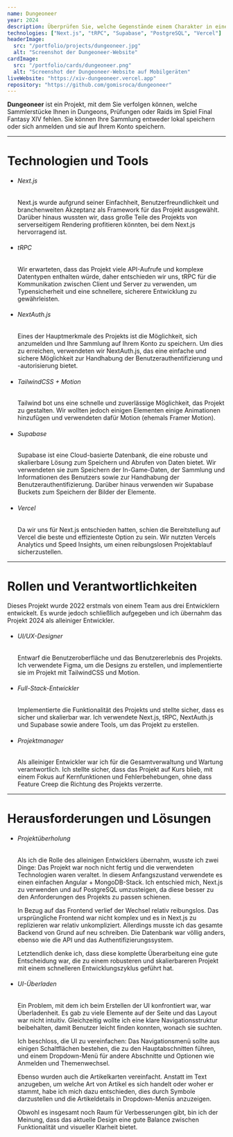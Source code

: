 ```yaml
---
name: Dungeoneer
year: 2024
description: Überprüfen Sie, welche Gegenstände einem Charakter in einem Dungeon oder Raid in FFXIV fehlen.
technologies: ["Next.js", "tRPC", "Supabase", "PostgreSQL", "Vercel"]
headerImage:
  src: "/portfolio/projects/dungeoneer.jpg"
  alt: "Screenshot der Dungeoneer-Website"
cardImage:
  src: "/portfolio/cards/dungeoneer.png"
  alt: "Screenshot der Dungeoneer-Website auf Mobilgeräten"
liveWebsite: "https://xiv-dungeoneer.vercel.app"
repository: "https://github.com/gomisroca/dungeoneer"
---
```


<strong>Dungeoneer</strong> ist ein Projekt, mit dem Sie verfolgen können,
welche Sammlerstücke Ihnen in Dungeons, Prüfungen oder Raids im Spiel Final
Fantasy XIV fehlen. Sie können Ihre Sammlung entweder lokal speichern oder sich
anmelden und sie auf Ihrem Konto speichern.

<hr />

<h1 class="text-2xl">Technologien und Tools</h1>
<ul>
  <li>
    <h6 className="text-lg font-semibold">Next.js</h6>
    <p>
      Next.js wurde aufgrund seiner Einfachheit, Benutzerfreundlichkeit und
      branchenweiten Akzeptanz als Framework für das Projekt ausgewählt. Darüber
      hinaus wussten wir, dass große Teile des Projekts von serverseitigem
      Rendering profitieren könnten, bei dem Next.js hervorragend ist.
    </p>
  </li>
  <li>
    <h6 className="text-lg font-semibold">tRPC</h6>
    <p>
      Wir erwarteten, dass das Projekt viele API-Aufrufe und komplexe Datentypen
      enthalten würde, daher entschieden wir uns, tRPC für die Kommunikation
      zwischen Client und Server zu verwenden, um Typensicherheit und eine
      schnellere, sicherere Entwicklung zu gewährleisten.
    </p>
  </li>
  <li>
    <h6 className="text-lg font-semibold">NextAuth.js</h6>
    <p>
      Eines der Hauptmerkmale des Projekts ist die Möglichkeit, sich anzumelden
      und Ihre Sammlung auf Ihrem Konto zu speichern. Um dies zu erreichen,
      verwendeten wir NextAuth.js, das eine einfache und sichere Möglichkeit zur
      Handhabung der Benutzerauthentifizierung und -autorisierung bietet.
    </p>
  </li>
  <li>
    <h6 className="text-lg font-semibold">TailwindCSS + Motion</h6>
    <p>
      Tailwind bot uns eine schnelle und zuverlässige Möglichkeit, das Projekt
      zu gestalten. Wir wollten jedoch einigen Elementen einige Animationen
      hinzufügen und verwendeten dafür Motion (ehemals Framer Motion).
    </p>
  </li>
  <li>
    <h6 className="text-lg font-semibold">Supabase</h6>
    <p>
      Supabase ist eine Cloud-basierte Datenbank, die eine robuste und
      skalierbare Lösung zum Speichern und Abrufen von Daten bietet. Wir
      verwendeten sie zum Speichern der In-Game-Daten, der Sammlung und
      Informationen des Benutzers sowie zur Handhabung der
      Benutzerauthentifizierung. Darüber hinaus verwenden wir Supabase Buckets
      zum Speichern der Bilder der Elemente.
    </p>
  </li>
  <li>
    <h6 className="text-lg font-semibold">Vercel</h6>
    <p>
      Da wir uns für Next.js entschieden hatten, schien die Bereitstellung auf
      Vercel die beste und effizienteste Option zu sein. Wir nutzten Vercels
      Analytics und Speed Insights, um einen reibungslosen Projektablauf
      sicherzustellen.
    </p>
  </li>
</ul>

<hr />

<h1 class="text-2xl">Rollen und Verantwortlichkeiten</h1>
Dieses Projekt wurde 2022 erstmals von einem Team aus drei Entwicklern
entwickelt. Es wurde jedoch schließlich aufgegeben und ich übernahm das Projekt
2024 als alleiniger Entwickler.
<ul>
  <li>
    <h6 className="text-lg font-semibold">UI/UX-Designer</h6>
    <p>
      Entwarf die Benutzeroberfläche und das Benutzererlebnis des Projekts. Ich
      verwendete Figma, um die Designs zu erstellen, und implementierte sie im
      Projekt mit TailwindCSS und Motion.
    </p>
  </li>
  <li>
    <h6 className="text-lg font-semibold">Full-Stack-Entwickler</h6>
    <p>
      Implementierte die Funktionalität des Projekts und stellte sicher, dass es
      sicher und skalierbar war. Ich verwendete Next.js, tRPC, NextAuth.js und
      Supabase sowie andere Tools, um das Projekt zu erstellen.
    </p>
  </li>
  <li>
    <h6 className="text-lg font-semibold">Projektmanager</h6>
    <p>
      Als alleiniger Entwickler war ich für die Gesamtverwaltung und Wartung
      verantwortlich. Ich stellte sicher, dass das Projekt auf Kurs blieb, mit
      einem Fokus auf Kernfunktionen und Fehlerbehebungen, ohne dass Feature
      Creep die Richtung des Projekts verzerrte.
    </p>
  </li>
</ul>

<hr />

<h1 class="text-2xl">Herausforderungen und Lösungen</h1>
<ul>
  <li>
    <h6 className="text-lg font-semibold">Projektüberholung</h6>
    <p>
      Als ich die Rolle des alleinigen Entwicklers übernahm, wusste ich zwei
      Dinge: Das Projekt war noch nicht fertig und die verwendeten Technologien
      waren veraltet. In diesem Anfangszustand verwendete es einen einfachen
      Angular + MongoDB-Stack. Ich entschied mich, Next.js zu verwenden und auf
      PostgreSQL umzusteigen, da diese besser zu den Anforderungen des Projekts
      zu passen schienen.
    </p>
    <p>
      In Bezug auf das Frontend verlief der Wechsel relativ reibungslos. Das
      ursprüngliche Frontend war nicht komplex und es in Next.js zu replizieren
      war relativ unkompliziert. Allerdings musste ich das gesamte Backend von
      Grund auf neu schreiben. Die Datenbank war völlig anders, ebenso wie die
      API und das Authentifizierungssystem.
    </p>
    <p>
      Letztendlich denke ich, dass diese komplette Überarbeitung eine gute
      Entscheidung war, die zu einem robusteren und skalierbareren Projekt mit
      einem schnelleren Entwicklungszyklus geführt hat.
    </p>
  </li>
  <li>
    <h6 className="text-lg font-semibold">UI-Überladen</h6>
    <p>
      Ein Problem, mit dem ich beim Erstellen der UI konfrontiert war, war
      Überladenheit. Es gab zu viele Elemente auf der Seite und das Layout war
      nicht intuitiv. Gleichzeitig wollte ich eine klare Navigationsstruktur
      beibehalten, damit Benutzer leicht finden konnten, wonach sie suchten.
    </p>
    <p>
      Ich beschloss, die UI zu vereinfachen: Das Navigationsmenü sollte aus
      einigen Schaltflächen bestehen, die zu den Hauptabschnitten führen, und
      einem Dropdown-Menü für andere Abschnitte und Optionen wie Anmelden und
      Themenwechsel.
    </p>
    <p>
      Ebenso wurden auch die Artikelkarten vereinfacht. Anstatt im Text
      anzugeben, um welche Art von Artikel es sich handelt oder woher er stammt,
      habe ich mich dazu entschieden, dies durch Symbole darzustellen und die
      Artikeldetails in Dropdown-Menüs anzuzeigen.
    </p>
    <p>
      Obwohl es insgesamt noch Raum für Verbesserungen gibt, bin ich der
      Meinung, dass das aktuelle Design eine gute Balance zwischen
      Funktionalität und visueller Klarheit bietet.
    </p>
  </li>
</ul>

